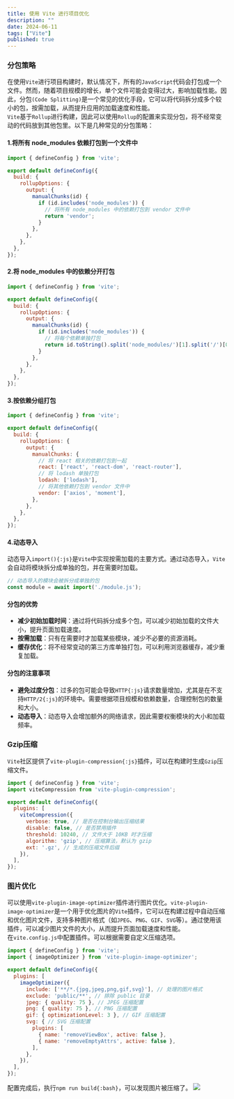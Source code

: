 ```yaml
---
title: 使用 Vite 进行项目优化
description: ""
date: 2024-06-11
tags: ["Vite"]
published: true
---
```

### 分包策略
在使用`Vite`进行项目构建时，默认情况下，所有的`JavaScript`代码会打包成一个文件。然而，随着项目规模的增长，单个文件可能会变得过大，影响加载性能。因此，分包`(Code Splitting)`是一个常见的优化手段，它可以将代码拆分成多个较小的包，按需加载，从而提升应用的加载速度和性能。  
`Vite`基于`Rollup`进行构建，因此可以使用`Rollup`的配置来实现分包，将不经常变动的代码放到其他包里。以下是几种常见的分包策略：
#### 1.将所有 node_modules 依赖打包到一个文件中
```js title="vite.config.js"
import { defineConfig } from 'vite';

export default defineConfig({
  build: {
    rollupOptions: {
      output: {
        manualChunks(id) {
          if (id.includes('node_modules')) {
            // 将所有 node_modules 中的依赖打包到 vendor 文件中
            return 'vendor';
          }
        },
      },
    },
  },
});
```
#### 2.将 node_modules 中的依赖分开打包
```js title="vite.config.js"
import { defineConfig } from 'vite';

export default defineConfig({
  build: {
    rollupOptions: {
      output: {
        manualChunks(id) {
          if (id.includes('node_modules')) {
            // 将每个依赖单独打包
            return id.toString().split('node_modules/')[1].split('/')[0];
          }
        },
      },
    },
  },
});
```
#### 3.按依赖分组打包
```js title="vite.config.js"
import { defineConfig } from 'vite';

export default defineConfig({
  build: {
    rollupOptions: {
      output: {
        manualChunks: {
          // 将 react 相关的依赖打包到一起
          react: ['react', 'react-dom', 'react-router'],
          // 将 lodash 单独打包
          lodash: ['lodash'],
          // 将其他依赖打包到 vendor 文件中
          vendor: ['axios', 'moment'],
        },
      },
    },
  },
});
```
#### 4.动态导入
动态导入`import(){:js}`是`Vite`中实现按需加载的主要方式。通过动态导入，`Vite`会自动将模块拆分成单独的包，并在需要时加载。
```js
// 动态导入的模块会被拆分成单独的包
const module = await import('./module.js');
```
#### 分包的优势
- **减少初始加载时间**：通过将代码拆分成多个包，可以减少初始加载的文件大小，提升页面加载速度。
- **按需加载**：只有在需要时才加载某些模块，减少不必要的资源消耗。
- **缓存优化**：将不经常变动的第三方库单独打包，可以利用浏览器缓存，减少重复加载。
#### 分包的注意事项
- **避免过度分包**：过多的包可能会导致`HTTP{:js}`请求数量增加，尤其是在不支持`HTTP/2{:js}`的环境中。需要根据项目规模和依赖数量，合理控制包的数量和大小。
- **动态导入**：动态导入会增加额外的网络请求，因此需要权衡模块的大小和加载频率。
### Gzip压缩
`Vite`社区提供了`vite-plugin-compression{:js}`插件，可以在构建时生成`Gzip`压缩文件。
```js title="vite.config.js"
import { defineConfig } from 'vite';
import viteCompression from 'vite-plugin-compression';

export default defineConfig({
  plugins: [
    viteCompression({
      verbose: true, // 是否在控制台输出压缩结果
      disable: false, // 是否禁用插件
      threshold: 10240, // 文件大于 10KB 时才压缩
      algorithm: 'gzip', // 压缩算法，默认为 gzip
      ext: '.gz', // 生成的压缩文件后缀
    }),
  ],
});
```
### 图片优化
可以使用`vite-plugin-image-optimizer`插件进行图片优化。`vite-plugin-image-optimizer`是一个用于优化图片的`Vite`插件，它可以在构建过程中自动压缩和优化图片文件，支持多种图片格式（如`JPEG`、`PNG`、`GIF`、`SVG`等）。通过使用该插件，可以减少图片文件的大小，从而提升页面加载速度和性能。  
在`vite.config.js`中配置插件。可以根据需要自定义压缩选项。
```js title="vite.config.js示例配置"
import { defineConfig } from 'vite';
import { imageOptimizer } from 'vite-plugin-image-optimizer';

export default defineConfig({
  plugins: [
    imageOptimizer({
      include: ['**/*.{jpg,jpeg,png,gif,svg}'], // 处理的图片格式
      exclude: 'public/**', // 排除 public 目录
      jpeg: { quality: 75 }, // JPEG 压缩配置
      png: { quality: 75 }, // PNG 压缩配置
      gif: { optimizationLevel: 3 }, // GIF 压缩配置
      svg: { // SVG 压缩配置
        plugins: [
          { name: 'removeViewBox', active: false },
          { name: 'removeEmptyAttrs', active: false },
        ],
      },
    }),
  ],
});
```
配置完成后，执行`npm run build{:bash}`，可以发现图片被压缩了。
![](https://cdn3.easylink.cc/273529c4-1782-4b25-a759-9a577cd1fe7a_%E5%9B%BE%E7%89%87%E4%BC%98%E5%8C%96.png?e=1736610987&token=J_WyMIdhZtwb0E0QHWRqEfQrd5lVSWLffl9QxaxP:FoRKPzg5zT_6CBJolR_5btxIa4A=)